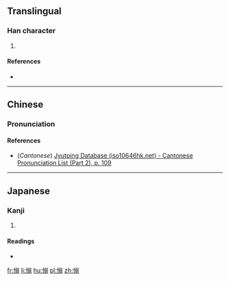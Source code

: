 ==Translingual==

===Han character===
{{Han char|rn=61|rad=心|as=10|sn=13|four=|canj=PNMM|ids=⿰忄弱}}

# {{defn|Han|sort=心10}}

====References====
* {{Han ref|kx=0396.340|dkj=11011|dj=0735.220|hdz=42339.130|uh=6135|ud=24885}}

----

==Chinese==
{{zh-forms}}

===Pronunciation===
{{zh-pron
|m=nì
|c=nik6,lik6
|mc=y
|oc=y
|ma=
|cat=
}}

====References====
* (''Cantonese'') [http://www.iso10646hk.net/jp/document/download.jsp Jyutping Database (iso10646hk.net) - Cantonese Pronunciation List (Part 2), p. 109]

----

==Japanese==

===Kanji===
{{ja-kanji|grade=|rs=心10}}

# {{defn|lang=ja|sort=心10}}

====Readings====
* {{ja-readings|on=[[でき]] (deki), [[にゃく]] (nyaku)|kun=[[うれえるさま]] (ureerusama)}}

[[fr:愵]]
[[li:愵]]
[[hu:愵]]
[[pl:愵]]
[[zh:愵]]